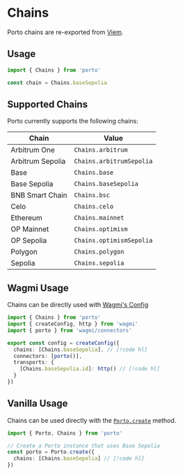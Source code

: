 # Chains

Porto chains are re-exported from [Viem](https://viem.sh/docs/chains/introduction).

## Usage

```ts twoslash
import { Chains } from 'porto'

const chain = Chains.baseSepolia
```

## Supported Chains

Porto currently supports the following chains:

| Chain | Value |
| ----- | ------ |
| Arbitrum One | `Chains.arbitrum` |
| Arbitrum Sepolia | `Chains.arbitrumSepolia` |
| Base | `Chains.base` |
| Base Sepolia | `Chains.baseSepolia` |
| BNB Smart Chain | `Chains.bsc` |
| Celo | `Chains.celo` |
| Ethereum | `Chains.mainnet` |
| OP Mainnet | `Chains.optimism` |
| OP Sepolia | `Chains.optimismSepolia` |
| Polygon | `Chains.polygon` |
| Sepolia | `Chains.sepolia` |

## Wagmi Usage

Chains can be directly used with [Wagmi's Config](https://wagmi.sh/react/api/createConfig)

```ts twoslash
import { Chains } from 'porto'
import { createConfig, http } from 'wagmi'
import { porto } from 'wagmi/connectors'

export const config = createConfig({
  chains: [Chains.baseSepolia], // [!code hl]
  connectors: [porto()],
  transports: {
    [Chains.baseSepolia.id]: http() // [!code hl]
  }
})
```

## Vanilla Usage

Chains can be used directly with the [`Porto.create`](/sdk/api/porto/create#chains) method.

```ts twoslash
import { Porto, Chains } from 'porto'

// Create a Porto instance that uses Base Sepolia
const porto = Porto.create({
  chains: [Chains.baseSepolia] // [!code hl]
})
```
